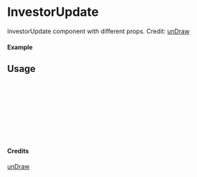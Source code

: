 
<Meta of={InvestorUpdate} title="unDraw/InvestorUpdate" />

# InvestorUpdate

InvestorUpdate component with different props.
Credit: [unDraw](https://undraw.co/illustrations)

#### Example

<Canvas of={InvestorUpdate.Primary} />

## Usage

```ts
import { InvestorUpdate } from "yadl-ui";

const Example = () => {
  return (
      <InvestorUpdate />
  );
};

export default Example;
```

#### Credits
[unDraw](https://undraw.co/illustrations)
